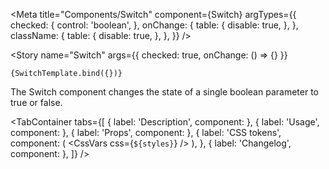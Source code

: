 

<Meta
    title="Components/Switch"
    component={Switch}
    argTypes={{
        checked: {
            control: 'boolean',
        },
        onChange: {
            table: {
                disable: true,
            },
        },
        className: {
            table: {
                disable: true,
            },
        },
    }}
/>



<!-- Canvas -->

<Story
    name="Switch"
    args={{
        checked: true,
        onChange: () => {}
    }}
>
    {SwitchTemplate.bind({})}
</Story>

<!-- Docs -->

<ComponentHeader
    name="Switch"
    version={version}
    stage={1}
    design="https://www.figma.com/file/rrvkvQEoVTOHa7MzyKSaoz/OTP-Global-Design-System?node-id=1370%3A40765"
/>

The Switch component changes the state of a single boolean parameter to true or false.

<TabContainer
    tabs={[
        { label: 'Description', component: <Description /> },
        { label: 'Usage', component: <Usage /> },
        { label: 'Props', component: <Props of={Switch} /> },
        {
            label: 'CSS tokens',
            component: (
                <CssVars
                    css={`${styles}`}
                />
            ),
        },
        { label: 'Changelog', component: <Changelog /> },
    ]}
/>
